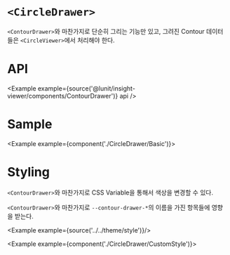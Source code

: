 
# `<CircleDrawer>`

`<ContourDrawer>`와 마찬가지로 단순히 그리는 기능만 있고, 그려진 Contour 데이터들은 `<CircleViewer>`에서 처리해야 한다.

# API

<Example example={source('@lunit/insight-viewer/components/ContourDrawer')} api />

# Sample

<Example example={component('./CircleDrawer/Basic')}>
  <InsightViewerPreview height={720}/>
</Example>

# Styling

`<ContourDrawer>`와 마찬가지로 CSS Variable을 통해서 색상을 변경할 수 있다.

`<ContourDrawer>`와 마찬가지로 `--contour-drawer-*`의 이름을 가진 항목들에 영향을 받는다.

<Example example={source('../../theme/style')}/>

<Example example={component('./CircleDrawer/CustomStyle')}>
  <InsightViewerPreview height={720}/>
</Example>